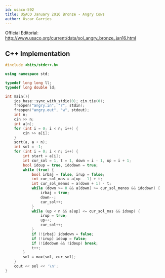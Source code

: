 ```yaml
---
id: usaco-592
title: USACO January 2016 Bronze - Angry Cows
author: Óscar Garries
---
```


Official Editorial: http://www.usaco.org/current/data/sol_angry_bronze_jan16.html

<LanguageSection>
<CPPSection>

## C++ Implementation

```cpp
#include <bits/stdc++.h>

using namespace std;

typedef long long ll;
typedef long double ld;

int main(){
	ios_base::sync_with_stdio(0); cin.tie(0);
	freopen("angry.in", "r", stdin);
	freopen("angry.out", "w", stdout);
	int n;
	cin >> n;
	int a[n];
	for (int i = 0; i < n; i++) {
		cin >> a[i];
	}
	sort(a, a + n);
	int sol = -1;
	for (int i = 0; i < n; i++) {
		int start = a[i];
		int cur_sol = 1, t = 1, down = i - 1, up = i + 1;
		bool idoup = true, idodown = true;
		while (true) {
			bool irbaj = false, irup = false;
			int cur_sol_mas = a[up - 1] + t;
			int cur_sol_menos = a[down + 1] - t;
			while (down >= 0 && a[down] >= cur_sol_menos && idodown) {
				irbaj = true;
				down--;
				cur_sol++;
			}
			while (up < n && a[up] <= cur_sol_mas && idoup) {
				irup = true;
				up++;
				cur_sol++;
			}
			if (!irbaj) idodown = false;
			if (!irup) idoup = false;
			if (!idodown && !idoup) break;
			t++;
		}
		sol = max(sol, cur_sol);
	}
	cout << sol << '\n';
}
```

</CPPSection>
</LanguageSection>